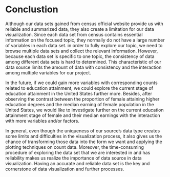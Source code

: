 # Conclustion

Although our data sets gained from census official website provide us with reliable and summarized data, they also create a limitation for our data visualization. Since each data set from census contains essential information on the focused topic, they normally do not have a large number of variables in each data set. in order to fully explore our topic, we need to browse multiple data sets and collect the relevant information. However, because each data set is specific to one topic, the consistency of data among different data sets is hard to determined. This characteristic of our data source limits the amount of data with consistency and the interaction among multiple variables for our project. 

In the future, if we could gain more variables with corresponding counts related to education attainment, we could explore the current stage of education attainment in the United States further more. Besides, after observing the contrast between the proportion of female attaining higher education degrees and the median earning of female population in the United States, we would like to investigate further on the current education attainment stage of female and their median earnings with the interaction with more variables and/or factors. 

In general, even though the uniqueness of our source's data type creates some limits and difficulties in the visualization process, it also gives us the chance of transforming those data into the form we want and applying the plotting techniques on count data. Moreover, the time-consuming procedure of exploring the data set that we are interested in and has reliability makes us realize the importance of data source in data visualization. Having an accurate and reliable data set is the key and cornerstone of data visualization and further processes. 

